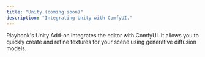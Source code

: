 ```yaml
---
title: "Unity (coming soon)"
description: "Integrating Unity with ComfyUI."
---
```


Playbook's Unity Add-on integrates the editor with ComfyUI. It allows you to quickly create and refine textures for your scene using generative diffusion models.
